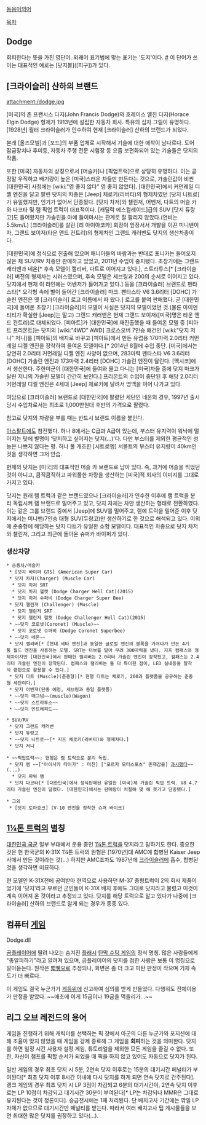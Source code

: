 [[동음이의어]]

[[목차]]
== Dodge ==
회피한다는 뜻을 가진 영단어. 외래어 표기법에 맞는 표기는 '도지'이다. [http://www.korean.go.kr/09_new/minwon/qna_view.jsp?idx=54129 #] 이 단어가 쓰이는 대표적인 예로는 [닷지볼]([피구])가 있다.

== [크라이슬러] 산하의 브랜드 ==
attachment:/dodge.jpg

[미국]의 존 프랜시스 다지(John Francis Dodge)와 호레이스 엘진 다지(Horace Elgin Dodge) 형제가 1913년에 설립한 자동차 회사. 특유의 십자 그릴이 유명하다. [1928년] 월터 크라이슬러가 인수하여 현재 [크라이슬러] 산하의 브랜드가 되었다.

본래 [올즈모빌]과 [포드]의 부품 업체로 시작해서 기술에 대한 애착이 남다르다. 도어 잠금장치나 후미등, 자동차 주행 전문 시험장 등 요즘 보편화되어 있는 기술들은 닷지의 작품.

또한 [미국] 자동차의 상징으로서 [머슬카]나 [픽업트럭]으로 상당히 유명하다. 이는 곧 정말 우직하고 배기량이 높은 [미국]스러운 차들만 만든다는 것으로, 가솔린값이 비싼 [대한민국] 사정에는 [wiki:"영 좋지 않다" 영 좋지 않았다]. [대한민국]에서 커먼레일 디젤 엔진을 달고 팔린 닷지의 차종은 [Jeep] 체로키(리버티)의 형제차였던 [닷지 니트로]가 유일했지만, 인기가 없어서 단종됬다. [닷지 차저]와 챌린저, 어벤저, 다트의 머슬 카와 다코타 및 램 픽업 트럭이 대표적이다. [캐딜락 에스컬레이드]급의 SUV [닷지 듀랑고]도 들어왔지만 가솔린을 아예 들이마시는 관계로 잘 팔리지 않았다.(연비는 5.5km/L) [크라이슬러]를 살린 [리 아이아코카] 회장이 앞장서서 개발을 이끈 미니밴이자, 그랜드 보이저(타운 앤드 컨트리)의 형제차인 그랜드 캐러밴도 닷지의 생산차종이다.

[대한민국]에 정식으로 진출해 있으며 매니아들의 바람과는 반대로 포니카는 들어오지 않은 채 SUV/RV 차종만 판매하고 있었고, 2011년 수입이 중지됐다. 초창기에는 그랜드 캐러밴과 네온[* 후속 모델이 캘리버, 다트로 이어지고 있다.], 스트라투스[* [크라이슬러] 버전의 형제차는 시러스였으며, 후속 모델은 세브링과 200의 순서로 이어지고 있다. 닷지에서 현재 이 라인에는 어벤저가 들어가고 있다.] 등을 [크라이슬러] 브랜드로 펜타스타[* 오각형 속에 별이 들어간 [크라이슬러] 마크. 펜타스타 V6 3.6리터 [DOHC] 가솔린 엔진은 옛 [크라이슬러] 로고 이름에서 따 왔다.] 로고를 붙여 판매했다. 곧 [대한민국]에 들어온 초창기 [크라이슬러]의 모델이 사실은 닷지의 모델이었던 것.(물론 아이덴티티가 확실한 [Jeep]는 말고) 그랜드 캐러밴은 현재 그랜드 보이저([미국]명은 타운 앤드 컨트리)로 대체되었다. [피아트]가 [대한민국]에 재진출했을 때 들여온 모델 중 [피아트 프리몬트]는 닷지의 [wiki:"4WD" AWD] 크로스오버 7인승 왜건인 [wiki:"닷지 저니" 저니]를 [피아트]의 배지로 바꾸고 [피아트]에서 만든 유럽용 170마력 2.0리터 커먼레일 디젤 엔진을 장착하여 들여온 모델이다.[* 2014년 8월에 수입 중단. [미국]에서는 당연히 2.0리터 커먼레일 디젤 엔진 사양이 없으며, 283마력 펜타스타 V6 3.6리터 [DOHC] 가솔린 엔진과 173마력 2.4리터 [DOHC] 가솔린 엔진이 달린다. [멕시코]에서 생산한다. 주한미군이 [대한민국]에 들여와 몰고 다니는 [미국]차들 중에 닷지 마크가 달린 저니의 가솔린 모델이 간간히 보인다.] 프리몬트의 수입이 중단된 후 해당 2.0리터 커먼레일 디젤 엔진은 4세대 [Jeep] 체로키에 달려서 명맥을 이어 나가고 있다.

여담으로 [크라이슬러] 브랜드로 [대한민국]에 팔렸던 세단인 네온의 경우, 1997년 출시 당시 수입차로서는 최초로 1,000만원대 후반의 가격으로 팔렸다.

참고로 닷지의 차량을 부를 때는 반드시 브랜드 이름을 붙인다.

[[아스팔트]]에도 참전했다. 허나 8에서는 C급과 A급이 있는데, 부스터 유지력이 워낙에 떨어지는 탓에 별명이 '닷지하고 싶어지는 닷지(…)'다. 다만 부스터를 제외한 평균적인 성능은 나쁘지 않다는 평. 허나 풀 개조한 [시트로엥] 서볼트의 부스터 유지량이 40km인 것을 생각하면 그저 안습.

현재의 닷지는 [미국]의 대표적인 머슬 카 브랜드로 남아 있다. 즉, 과거에 머슬을 찍었던 것이 아니고, 큼직큼직하고 파워풀한 차량을 생산하는 [미국]적 회사의 이미지를 그대로 가지고 있다. 

닷지는 원래 램 트럭과 같은 브랜드였으나 [크라이슬러]가 인수한 이후에 램 트럭을 분리 독립시켜 램 브랜드로 밀어주고 있고, 닷지 자체는 차만 생산하는 형태로 전환하였다. 이는  같은 그룹 브랜드 중에서 [Jeep]에 SUV를 밀어주고, 램에 트럭을 밀어준 이후 닷지에서는 미니밴/7인승 대형 SUV(듀랑고)만 생산하기로 한 것으로 해석되고 있다. 이외에 준중형에 해당하는 닷지 다트가 유일한 소형 모델이다. 대표적인 차종으로 닷지 차저와 챌린저, 그리고 최근에 돌아온 슈퍼카 바이퍼가 있다.
=== 생산차량 ===
 * 승용차/머슬카
  * [닷지 바이퍼 GTS] (American Super Car)
  * 닷지 차저(Charger) (Muscle Car)
   * 닷지 차저 SRT 
   * 닷지 차저 헬켓 (Dodge Charger Hell Cat)(2015)
   * 닷지 차저 수퍼비 (Dodge Charger Super Bee)
  * 닷지 챌린져 (Challenger) (Muscle)
   * 닷지 챌린저 SRT 
   * 닷지 챌린저 헬켓 (Dodge Challenger Hell Cat)(2015)
  * ~~닷지 코로넷(Coronet) (Muscle)~~
   * 닷지 코로넷 슈퍼비 (Dodge Coronet Superbee)
  * ~~닷지 네온~~
  * 닷지 캘리버[* [현대 세타 엔진]과 동일한 글로벌 엔진의 블록을 가져다가 만든 4기통 월드 엔진을 사용하는 모델. SRT는 터보를 달아 무려 300마력을 냈다. 지프 컴패스와 형제차이지만 [대한민국]에서 판매한 캘리버는 2.0리터 가솔린 엔진이 장착됬고, 컴패스는 2.4리터 가솔린 엔진이 장착된다. 컴패스와 캘리버는 둘 다 특이한 점이, LED 실내등을 탈착식 랜턴으로 활용할 수 있다.]
  * 닷지 다트 (Muscle)(준중형)[* 현행 다트는 체로키, 200과 플랫폼을 공유하는 준중형 세단이다.]
  * 닷지 어벤져(단종 예정, 세브링과 동일 플랫폼)
  * ~~닷지 매그넘~~(muscle)(Wagon)
  * ~~닷지 스트라투스~~
  * ~~닷지 인트레피드~~

 * SUV/RV
  * 닷지 그랜드 캐러밴
  * 닷지 듀랑고
  * ~~닷지 니트로~~[* 지프 체로키(리버티)와 형제차다.]
  * 닷지 저니

 * ~~픽업트럭~~: 현행은 램 트럭으로 분리 독립. 
  * 닷지 램 ~~["아이사카 타이가" : 미친] ["포르자 모터스포츠" 존재감을] [http://tvple.com/182712 과시했다]~~(...)
   * 닷지 파워 램
  * 닷지 다코타[* [대한민국]에서 정식판매된 유일한 [미국]제 가솔린 픽업 트럭. V8 4.7리터 가솔린 엔진이 달렸다. [대한민국]에서는 판매량이 처절해 몇 해 못가고 단종됐다.]

 * 그외
  * [닷지 토마호크] (V-10 엔진을 장착한 슈퍼 바이크)

== [[1¼톤 트럭]]의 별칭 ==
[[대한민국 국군]] 일부 부대에서 운용 중인 [[1¼톤 트럭]]을 닷지라고 말하기도 한다. 중요한 것은 현 한국군의 K-31X 1¼톤 트럭의 원형은 [1970년]대 AMC에 합병된 Kaiser Jeep사에서 만든 것이라는 것(...) 하지만 AMC조차도 1987년에 [[크라이슬러]]에 흡수, 합병된 것을 생각하면 미묘하다.

현 모델인 K-31X전에 공여받아 현역으로 사용하던 M-37 중형트럭이 2의 회사 제품이었기에 '닷지'라고 부르던 군인들이 K-31X 배치 후에도 그대로 닷지라고 불렀고 이것이 계속 이어져 온 것이라고 추정되고 있다. 닷지를 해당 트럭으로 알고 있다가 나중에 [크라이슬러] 산하의 브랜드로 알게 되는 경우가 종종 있다.

== 컴퓨터 [[게임]] ==
Dodge.dll

[[곰플레이어]]에 딸려 나오는 숨겨진 [[플래시]] [[탄막 슈팅 게임]]의 정식 명칭. 
많은 사람들에게 "총알피하기"라고 알려져 있으며, 곰플레이어의 닷지를 접한 사람은 보통 이 명칭으로 알아듣는다.
원작은 [[벫똏]]으로 추정되나, 화면은 좀 더 크고 피탄 판정이 작으며 기체 속도가 더 빠르다.

이 게임도 결국 누군가가 [[게등위]]에 신고하여 심의를 받게 만들었다. 다행히도 전체이용가 판정을 받았다.
~~애초에 이게 15금이나 19금을 먹을리가...~~

== 리그 오브 레전드의 용어 ==

게임을 진행하기 위해 캐릭터를 선택하는 픽 창에서 아군의 다른 누군가와 포지션에 대해 조율이 맞지 않았을 때 게임을 강제 종료해 그 게임을 '''회피'''하는 것을 의미한다. 닷지를 하면 일정 시간 사용자 설정 게임, 튜토리얼을 제외한 모든 게임을 즐길 수 없다. 또한, 자신이 챔프를 픽할 순서가 되었을 때 픽을 하지 않고 있어도 자동으로 닷지가 된다.

일반 게임의 경우 최초 닷지 시 5분, 2연속 닷지 이후로는 15분의 대기시간 페널티가 부여된다[* 최초 닷지 이후 8시간 이내에 다시 닷지를 하게 되면 연속 닷지로 간주된다]. 랭크 게임의 경우 최초 닷지 시 LP 3점이 차감되고 6분의 대기시간이, 2연속 닷지 이후로는 LP 10점이 차감되고 대기시간 30분이 부여된다[* LP는 차감되나 MMR은 그대로 유지된다는 것이 정론이다]. 승급전시에는 1패 처리된다. 단 배치고사 기간에는 깎일 LP 자체가 없으므로 대기시간만 페널티를 받는다. 따라서 여러 배치고사 팁 게시물들을 보면 최대한 많은 닷지를 권장하고 있다(...).
